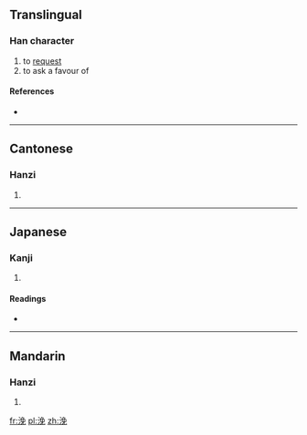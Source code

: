 ==Translingual==

===Han character===
{{Han char|rn=85|rad=水|as=07|sn=10|four=3711<sub>6</sub>|canj=水弓日山 (ENAU)}}

# to [[request]]
# to ask a favour of

====References====
* {{Han ref|kx=0625.210|dkj=17510|dj=1027.070|hdz=31631.020|uh=6D7C|ud=28028|bh=D25A|bd=53850}}

----

==Cantonese==

===Hanzi===
{{yue-hanzi|jyut=|y=mui5}}

# {{defn|lang=yue|sort=水07}}

----

==Japanese==

===Kanji===
{{ja-kanji|grade=|rs=水07}}

# {{defn|lang=ja|sort=水07}}

====Readings====
* {{ja-readings|on=[[ばい]] (bai), [[まい]] (mai), [[ばん]] (ban), [[まん]] (man)|kun=[[けがす]] (kegasu)}}

----

==Mandarin==

===Hanzi===
{{cmn-hanzi|pin=[[měi]] ([[mei3]])|wg=mei<sup>3</sup>}}

# {{defn|lang=cmn|sort=水07}}

[[fr:浼]]
[[pl:浼]]
[[zh:浼]]